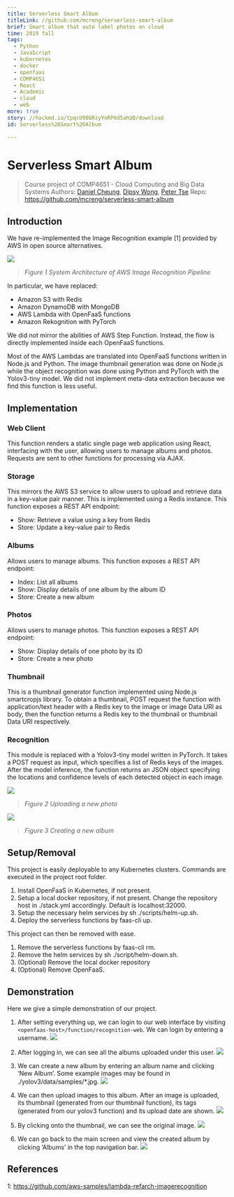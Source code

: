 ```yaml
---
title: Serverless Smart Album
titleLink: //github.com/mcreng/serverless-smart-album
brief: Smart album that auto label photos on cloud
time: 2019 fall
tags:
  - Python
  - JavaScript
  - kubernetes
  - docker
  - openfaas
  - COMP4651
  - React
  - Academic
  - cloud
  - web
more: true
story: //hackmd.io/tpqcU90bRzyYnRP6d5ahUQ/download
id: Serverless%20Smart%20Album

---
```




# Serverless Smart Album


> Course project of COMP4651 - Cloud Computing and Big Data Systems
> Authors: [Daniel Cheung](//github.com/danvim), [Dipsy Wong](//github.com/dipsywong98), [Peter Tse](//github.com/mcreng)
> Repo: https://github.com/mcreng/serverless-smart-album
> 

## Introduction 

We have re-implemented the Image Recognition example [1] provided by AWS in open source alternatives. 

![](https://i.imgur.com/4hvAbV3.png)
> _Figure 1 System Architecture of AWS Image Recognition Pipeline_

In particular, we have replaced: 

- Amazon S3 with Redis 
- Amazon DynamoDB with MongoDB 
- AWS Lambda with OpenFaaS functions 
- Amazon Rekognition with PyTorch 

We did not mirror the abilities of AWS Step Function. Instead, the flow is directly implemented inside each OpenFaaS functions. 

Most of the AWS Lambdas are translated into OpenFaaS functions written in Node.js and Python. The image thumbnail generation was done on Node.js while the object recognition was done using Python and PyTorch with the Yolov3-tiny model. We did not implement meta-data extraction because we find this function is less useful. 

## Implementation 

### Web Client 

This function renders a static single page web application using React, interfacing with the user, allowing users to manage albums and photos. Requests are sent to other functions for processing via AJAX. 

### Storage 

This mirrors the AWS S3 service to allow users to upload and retrieve data in a key-value pair manner. This is implemented using a Redis instance. This function exposes a REST API endpoint: 

- Show: Retrieve a value using a key from Redis 
- Store: Update a key-value pair to Redis 

### Albums 

Allows users to manage albums. This function exposes a REST API endpoint: 

- Index: List all albums 
- Show: Display details of one album by the album ID 
- Store: Create a new album 

### Photos 

Allows users to manage photos. This function exposes a REST API endpoint: 

- Show: Display details of one photo by its ID 
- Store: Create a new photo 

### Thumbnail 

This is a thumbnail generator function implemented using Node.js smartcropjs library. To obtain a thumbnail, POST request the function with application/text header with a Redis key to the image or image Data URI as body, then the function returns a Redis key to the thumbnail or thumbnail Data URI respectively. 

### Recognition 

This module is replaced with a Yolov3-tiny model written in PyTorch. It takes a POST request as input, which specifies a list of Redis keys of the images. After the model inference, the function returns an JSON object specifying the locations and confidence levels of each detected object in each image. 

 
![](https://i.imgur.com/nafn0RO.png)
> _Figure 2 Uploading a new photo_

![](https://i.imgur.com/ht1b24l.png)
> _Figure 3 Creating a new album_

## Setup/Removal

This project is easily deployable to any Kubernetes clusters. Commands are executed in the project root folder. 

1. Install OpenFaaS in Kubernetes, if not present. 
2. Setup a local docker repository, if not present. Change the repository host in ./stack.yml accordingly. Default is localhost:32000. 
3. Setup the necessary helm services by sh ./scripts/helm-up.sh. 
4. Deploy the serverless functions by faas-cli up. 

This project can then be removed with ease. 

1. Remove the serverless functions by faas-cli rm. 
2. Remove the helm services by sh ./script/helm-down.sh. 
3. (Optional) Remove the local docker repository 
4. (Optional) Remove OpenFaaS. 

## Demonstration 

Here we give a simple demonstration of our project. 

1. After setting everything up, we can login to our web interface by visiting `<openfaas-host>/function/recognition-web`. We can login by entering a username. 
 ![](https://i.imgur.com/a3uG8f6.png)


2. After logging in, we can see all the albums uploaded under this user. 
 ![](https://i.imgur.com/Fihz9Kz.png)


3. We can create a new album by entering an album name and clicking ‘New Album’. Some example images may be found in ./yolov3/data/samples/*.jpg. 
 ![](https://i.imgur.com/sw9Mfle.png)


4. We can then upload images to this album. After an image is uploaded, its thumbnail (generated from our thumbnail function), its tags (generated from our yolov3 function) and its upload date are shown. 
![](https://i.imgur.com/rynZ6Np.png)

 

5. By clicking onto the thumbnail, we can see the original image. 
 ![](https://i.imgur.com/kpyjA4A.png)


6. We can go back to the main screen and view the created album by clicking ‘Albums’ in the top navigation bar. 
![](https://i.imgur.com/isfNZHp.png)

## References 

1: https://github.com/aws-samples/lambda-refarch-imagerecognition 
    